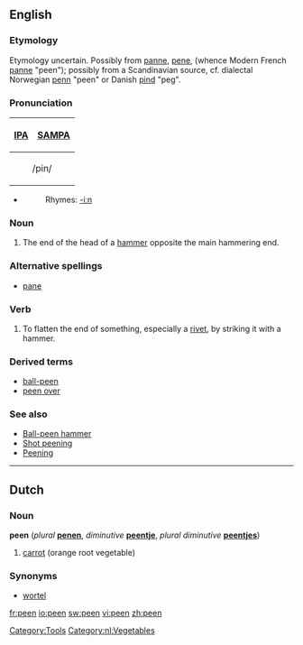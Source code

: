 ==English==
===Etymology===
Etymology uncertain.  Possibly from {{OF.}} [[panne]], [[pene]], (whence Modern French [[panne]] "peen"); possibly from a Scandinavian source, cf. dialectal Norwegian [[penn]] "peen" or Danish [[pind]] "peg".

===Pronunciation===
{| border=1 cellpadding=5
! [[w:IPA|IPA]] !! [[w:SAMPA|SAMPA]]
|-
|colspan=2 align=center| /pin/ 
|}
*{{audio|en-us-peen.ogg|Audio (US)}}
*:Rhymes: [[Rhymes:English:-iːn|-iːn]]


===Noun===
{{en-noun}}
#The end of the head of a [[hammer]] opposite the main hammering end.

===Alternative spellings===
*[[pane]]

===Verb===
{{en-verb}}
#To flatten the end of something, especially a [[rivet]], by striking it with a hammer.

===Derived terms===
*[[ball-peen]]
*[[peen over]]

===See also===
*[[w:Ball-peen hammer|Ball-peen hammer]]
*[[w:Shot peening|Shot peening]]
*[[w:Peening|Peening]]

[[Category:Tools]]

----

==Dutch==
===Noun===
'''peen''' (''plural'' '''[[penen]]''', ''diminutive'' '''[[peentje]]''', ''plural diminutive'' '''[[peentjes]]''') 

# [[carrot]] (orange root vegetable)

===Synonyms===
*[[wortel]]

[[Category:nl:Vegetables]]

[[fr:peen]]
[[io:peen]]
[[sw:peen]]
[[vi:peen]]
[[zh:peen]]